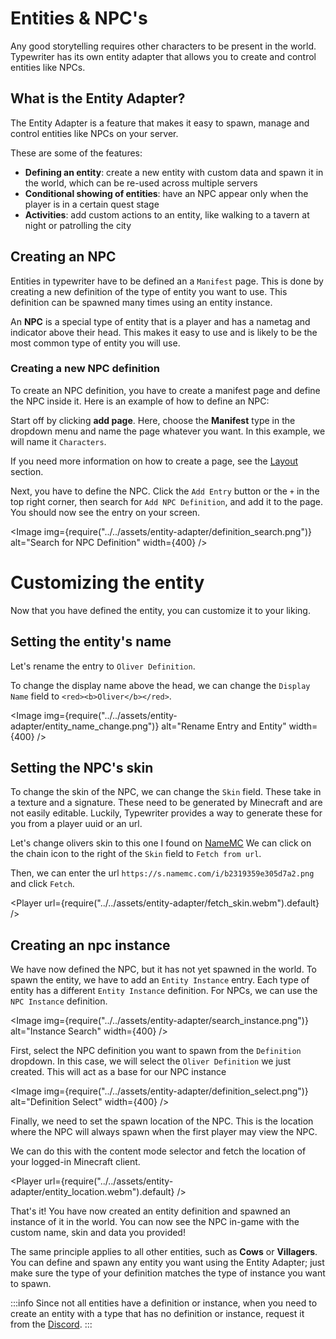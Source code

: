 
# Entities & NPC's

Any good storytelling requires other characters to be present in the world. 
Typewriter has its own entity adapter that allows you to create and control entities like NPCs.

## What is the Entity Adapter?
The Entity Adapter is a feature that makes it easy to spawn, manage and control entities like NPCs on your server.

These are some of the features:
- **Defining an entity**: create a new entity with custom data and spawn it in the world, which can be re-used across multiple servers
- **Conditional showing of entities**: have an NPC appear only when the player is in a certain quest stage
- **Activities**: add custom actions to an entity, like walking to a tavern at night or patrolling the city

## Creating an NPC
Entities in typewriter have to be defined an a `Manifest` page.
This is done by creating a new definition of the type of entity you want to use.
This definition can be spawned many times using an entity instance.

An **NPC** is a special type of entity that is a player and has a nametag and indicator above their head.
This makes it easy to use and is likely to be the most common type of entity you will use.

### Creating a new NPC definition
To create an NPC definition, you have to create a manifest page and define the NPC inside it. Here is an example of how to define an NPC:

Start off by clicking **add page**.
Here, choose the **Manifest** type in the dropdown menu and name the page whatever you want.
In this example, we will name it `Characters`.

If you need more information on how to create a page, see the [Layout](../../02-getting-started/02-layout.mdx) section.

Next, you have to define the NPC. Click the `Add Entry` button or the `+` in the top right corner,
then search for `Add NPC Definition`, and add it to the page. You should now see the entry on your screen.

<Image img={require("../../assets/entity-adapter/definition_search.png")} alt="Search for NPC Definition" width={400} />

# Customizing the entity
Now that you have defined the entity, you can customize it to your liking.

## Setting the entity's name
Let's rename the entry to `Oliver Definition`.

To change the display name above the head, we can change the `Display Name` field to `<red><b>Oliver</b></red>`.

<Image img={require("../../assets/entity-adapter/entity_name_change.png")} alt="Rename Entry and Entity" width={400} />

## Setting the NPC's skin

To change the skin of the NPC, we can change the `Skin` field.
These take in a texture and a signature.
These need to be generated by Minecraft and are not easily editable.
Luckily, Typewriter provides a way to generate these for you from a player uuid or an url.

Let's change olivers skin to this one I found on [NameMC](https://s.namemc.com/i/b2319359e305d7a2.png)
We can click on the chain icon to the right of the `Skin` field to `Fetch from url`.

Then, we can enter the url `https://s.namemc.com/i/b2319359e305d7a2.png` and click `Fetch`.

<Player url={require("../../assets/entity-adapter/fetch_skin.webm").default} />

## Creating an npc instance
We have now defined the NPC, but it has not yet spawned in the world. 
To spawn the entity, we have to add an `Entity Instance` entry.
Each type of entity has a different `Entity Instance` definition.
For NPCs, we can use the `NPC Instance` definition.

<Image img={require("../../assets/entity-adapter/search_instance.png")} alt="Instance Search" width={400} />

First, select the NPC definition you want to spawn from the `Definition` dropdown.
In this case, we will select the `Oliver Definition` we just created.
This will act as a base for our NPC instance

<Image img={require("../../assets/entity-adapter/definition_select.png")} alt="Definition Select" width={400} />

Finally, we need to set the spawn location of the NPC.
This is the location where the NPC will always spawn when the first player may view the NPC.

We can do this with the content mode selector and fetch the location of your logged-in Minecraft client.

<Player url={require("../../assets/entity-adapter/entity_location.webm").default} />


That's it!
You have now created an entity definition and spawned an instance of it in the world.
You can now see the NPC in-game with the custom name, skin and data you provided!

The same principle applies to all other entities, such as **Cows** or **Villagers**.
You can define and spawn any entity you want using the Entity Adapter; just make sure the type of your definition matches the type of instance you want to spawn.

:::info
Since not all entities have a definition or instance, when you need to create an entity with a type that has no definition or instance, request it from the [Discord](https://discord.gg/HtbKyuDDBw).
:::